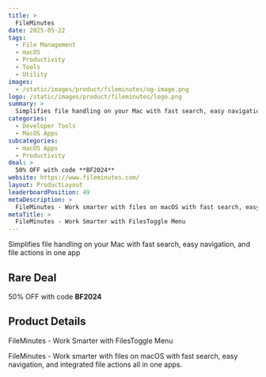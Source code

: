 ```yaml
---
title: >
  FileMinutes
date: 2025-05-22
tags:
  - File Management
  - macOS
  - Productivity
  - Tools
  - Utility
images:
  - /static/images/product/fileminutes/og-image.png
logo: /static/images/product/fileminutes/logo.png
summary: >
  Simplifies file handling on your Mac with fast search, easy navigation, and file actions in one app
categories:
  - Developer Tools
  - MacOS Apps
subcategories:
  - macOS Apps
  - Productivity
deal: >
  50% OFF with code **BF2024**
website: https://www.fileminutes.com/
layout: ProductLayout
leaderboardPosition: 49
metaDescription: >
  FileMinutes - Work smarter with files on macOS with fast search, easy navigation, and integrated file actions all in one apps.
metaTitle: >
  FileMinutes - Work Smarter with FilesToggle Menu
---
```

Simplifies file handling on your Mac with fast search, easy navigation, and file actions in one app

## Rare Deal

50% OFF with code **BF2024**

## Product Details

FileMinutes - Work Smarter with FilesToggle Menu

FileMinutes - Work smarter with files on macOS with fast search, easy navigation, and integrated file actions all in one apps.
